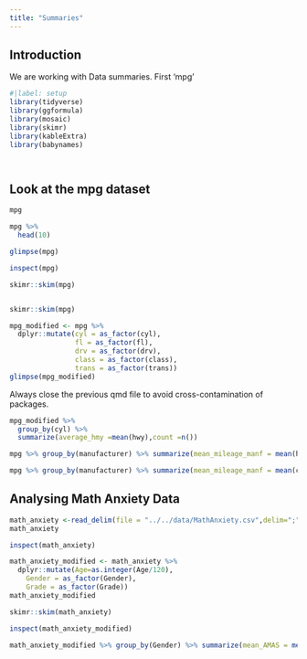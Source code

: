 ```yaml
---
title: "Summaries"
---
```


## Introduction

We are working with Data summaries. First 'mpg'

```r
#|label: setup
library(tidyverse)
library(ggformula)
library(mosaic)
library(skimr)
library(kableExtra)
library(babynames)
```

```         
```

```         
```

## Look at the mpg dataset

```r
mpg
```

```r
mpg %>% 
  head(10)
```

```r
glimpse(mpg)
```

```r
inspect(mpg)
```

```r
skimr::skim(mpg)
```

```         
```

```r
skimr::skim(mpg)

```

```r
mpg_modified <- mpg %>% 
  dplyr::mutate(cyl = as_factor(cyl),
                fl = as_factor(fl),
                drv = as_factor(drv),
                class = as_factor(class),
                trans = as_factor(trans))
glimpse(mpg_modified)
```

Always close the previous qmd file to avoid cross-contamination of packages.

```r
mpg_modified %>% 
  group_by(cyl) %>% 
  summarize(average_hmy =mean(hwy),count =n())
```

```r
mpg %>% group_by(manufacturer) %>% summarize(mean_mileage_manf = mean(hwy))
```

```r
mpg %>% group_by(manufacturer) %>% summarize(mean_mileage_manf = mean(cty))
```

## Analysing Math Anxiety Data

```r
math_anxiety <-read_delim(file = "../../data/MathAnxiety.csv",delim=";")
math_anxiety
```

```r
inspect(math_anxiety)
```

```r
math_anxiety_modified <- math_anxiety %>% 
  dplyr::mutate(Age=as.integer(Age/120), 
    Gender = as_factor(Gender),
    Grade = as_factor(Grade))
math_anxiety_modified
```

```r
skimr::skim(math_anxiety)
```

```r
inspect(math_anxiety_modified)
```

```r
math_anxiety_modified %>% group_by(Gender) %>% summarize(mean_AMAS = mean(AMAS),mean(RCMAS), count=n())
```
